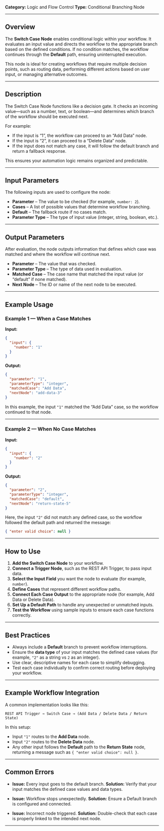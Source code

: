 
**Category:** Logic and Flow Control
**Type:** Conditional Branching Node

---

## Overview

The **Switch Case Node** enables conditional logic within your workflow.
It evaluates an input value and directs the workflow to the appropriate branch based on the defined conditions.
If no condition matches, the workflow continues through the **Default** path, ensuring uninterrupted execution.

This node is ideal for creating workflows that require multiple decision points, such as routing data, performing different actions based on user input, or managing alternative outcomes.

---

## Description

The Switch Case Node functions like a decision gate. It checks an incoming value—such as a number, text, or boolean—and determines which branch of the workflow should be executed next.

For example:

* If the input is “1”, the workflow can proceed to an “Add Data” node.
* If the input is “2”, it can proceed to a “Delete Data” node.
* If the input does not match any case, it will follow the default branch and return a fallback response.

This ensures your automation logic remains organized and predictable.

---

## Input Parameters

The following inputs are used to configure the node:

* **Parameter** – The value to be checked (for example, `number: 2`).
* **Cases** – A list of possible values that determine workflow branching.
* **Default** – The fallback route if no cases match.
* **Parameter Type** – The type of input value (integer, string, boolean, etc.).

---

## Output Parameters

After evaluation, the node outputs information that defines which case was matched and where the workflow will continue next.

* **Parameter** – The value that was checked.
* **Parameter Type** – The type of data used in evaluation.
* **Matched Case** – The case name that matched the input value (or “default” if none matched).
* **Next Node** – The ID or name of the next node to be executed.

---

## Example Usage

### Example 1 — When a Case Matches

**Input:**

```json
{
  "input": {
    "number": "1"
  }
}
```

**Output:**

```json
{
  "parameter": "1",
  "parameterType": "integer",
  "matchedCase": "Add Data",
  "nextNode": "add-data-3"
}
```

In this example, the input `"1"` matched the “Add Data” case, so the workflow continued to that node.

---

### Example 2 — When No Case Matches

**Input:**

```json
{
  "input": {
    "number": "2"
  }
}
```

**Output:**

```json
{
  "parameter": "2",
  "parameterType": "integer",
  "matchedCase": "default",
  "nextNode": "return-state-5"
}
```

Here, the input `"2"` did not match any defined case, so the workflow followed the default path and returned the message:

```json
{ "enter valid choice": null }
```

---

## How to Use

1. **Add the Switch Case Node** to your workflow.
2. **Connect a Trigger Node**, such as the REST API Trigger, to pass input data.
3. **Select the Input Field** you want the node to evaluate (for example, `number`).
4. **Define Cases** that represent different workflow paths.
5. **Connect Each Case Output** to the appropriate node (for example, Add Data or Delete Data).
6. **Set Up a Default Path** to handle any unexpected or unmatched inputs.
7. **Test the Workflow** using sample inputs to ensure each case functions correctly.

---

## Best Practices

* Always include a **Default** branch to prevent workflow interruptions.
* Ensure the **data type** of your input matches the defined case values (for example, `"2"` as a string vs `2` as an integer).
* Use clear, descriptive names for each case to simplify debugging.
* Test each case individually to confirm correct routing before deploying your workflow.

---

## Example Workflow Integration

A common implementation looks like this:

```
REST API Trigger → Switch Case → (Add Data / Delete Data / Return State)
```

In this setup:

* Input `"1"` routes to the **Add Data** node.
* Input `"2"` routes to the **Delete Data** node.
* Any other input follows the **Default** path to the **Return State** node, returning a message such as `{ "enter valid choice": null }`.

---

## Common Errors

* **Issue:** Every input goes to the default branch.
  **Solution:** Verify that your input matches the defined case values and data types.

* **Issue:** Workflow stops unexpectedly.
  **Solution:** Ensure a Default branch is configured and connected.

* **Issue:** Incorrect node triggered.
  **Solution:** Double-check that each case is properly linked to the intended next node.

---

